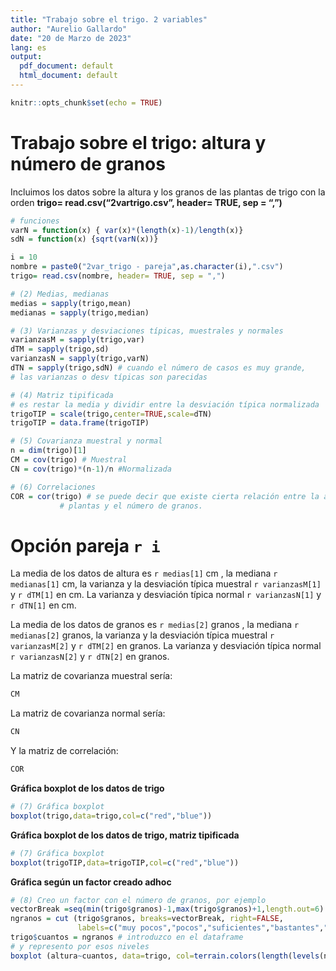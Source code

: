 ```yaml
---
title: "Trabajo sobre el trigo. 2 variables"
author: "Aurelio Gallardo"
date: "20 de Marzo de 2023"
lang: es
output:
  pdf_document: default
  html_document: default
---
```


```r
knitr::opts_chunk$set(echo = TRUE)
```

# Trabajo sobre el trigo: altura y número de granos

Incluimos los datos sobre la altura y los granos de las plantas de trigo con la orden **trigo= read.csv("2vartrigo.csv", header= TRUE, sep = ",")** 

```r
# funciones
varN = function(x) { var(x)*(length(x)-1)/length(x)}
sdN = function(x) {sqrt(varN(x))}

i = 10
nombre = paste0("2var_trigo - pareja",as.character(i),".csv")
trigo= read.csv(nombre, header= TRUE, sep = ",")

# (2) Medias, medianas
medias = sapply(trigo,mean)
medianas = sapply(trigo,median)

# (3) Varianzas y desviaciones típicas, muestrales y normales
varianzasM = sapply(trigo,var)
dTM = sapply(trigo,sd)
varianzasN = sapply(trigo,varN)
dTN = sapply(trigo,sdN) # cuando el número de casos es muy grande,
# las varianzas o desv típicas son parecidas

# (4) Matriz tipificada
# es restar la media y dividir entre la desviación típica normalizada
trigoTIP = scale(trigo,center=TRUE,scale=dTN)
trigoTIP = data.frame(trigoTIP)

# (5) Covarianza muestral y normal
n = dim(trigo)[1]
CM = cov(trigo) # Muestral
CN = cov(trigo)*(n-1)/n #Normalizada

# (6) Correlaciones
COR = cor(trigo) # se puede decir que existe cierta relación entre la altura de las 
           # plantas y el número de granos.
```

# Opción pareja `r i`

La media de los datos de altura es `r medias[1]` cm , la mediana `r medianas[1]` cm, la varianza y la desviación típica muestral `r varianzasM[1]` y `r dTM[1]` en cm. La varianza y desviación típica normal `r varianzasN[1]` y `r dTN[1]` en cm.

La media de los datos de granos es `r medias[2]` granos , la mediana `r medianas[2]` granos, la varianza y la desviación típica muestral `r varianzasM[2]` y `r dTM[2]` en granos. La varianza y desviación típica normal `r varianzasN[2]` y `r dTN[2]` en granos.

La matriz de covarianza muestral sería: 
```r
CM
```

La matriz de covarianza normal sería: 

```r
CN
```

Y la matriz de correlación:
\center
```r
COR
```
\center 

\pagebreak
\center __Gráfica boxplot de los datos de trigo__ \center

```r
# (7) Gráfica boxplot
boxplot(trigo,data=trigo,col=c("red","blue"))
```

\pagebreak
\center __Gráfica boxplot de los datos de trigo, matriz tipificada__ \center
```r
# (7) Gráfica boxplot
boxplot(trigoTIP,data=trigoTIP,col=c("red","blue"))
```

\pagebreak
\center __Gráfica según un factor creado adhoc__ \center
```r
# (8) Creo un factor con el número de granos, por ejemplo
vectorBreak =seq(min(trigo$granos)-1,max(trigo$granos)+1,length.out=6)
ngranos = cut (trigo$granos, breaks=vectorBreak, right=FALSE,
               labels=c("muy pocos","pocos","suficientes","bastantes","muchos"))
trigo$cuantos = ngranos # introduzco en el dataframe
# y represento por esos niveles
boxplot (altura~cuantos, data=trigo, col=terrain.colors(length(levels(ngranos))))
```
